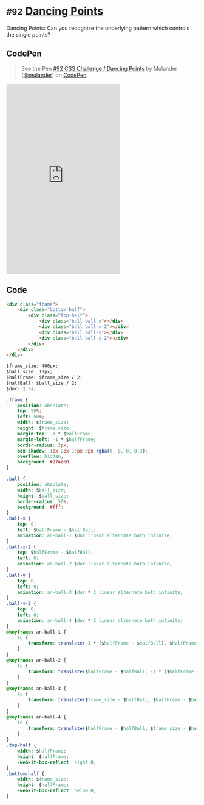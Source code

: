 
<Meta />

# `#92` [Dancing Points](https://100dayscss.com/days/92/)

Dancing Points: Can you recognize the underlying pattern which controls the single points?

## CodePen

> See the Pen [#92 CSS Challenge / Dancing Points](https://codepen.io/mulander/pen/eYbERKX)
by Mulander ([@mulander](https://codepen.io/mulander))
on [CodePen](https://codepen.io).

<iframe
  height="500"
  className="w-full my-10 bg-gray-200"
  scrolling="no"
  title="#92 CSS Challenge / Dancing Points"
  src="https://codepen.io/mulander/embed/eYbERKX?default-tab=html%2Cresult"
  frameBorder="no"
  loading="lazy"
  allowtransparency="true"
  allowFullScreen={true}
>

</iframe>

## Code

```html
<div class="frame">
	<div class="bottom-half">
		<div class="top-half">
			<div class="ball ball-x"></div>
			<div class="ball ball-x-2"></div>
			<div class="ball ball-y"></div>
			<div class="ball ball-y-2"></div>
		</div>
	</div>
</div>
```

```css
$frame_size: 400px;
$ball_size: 10px;
$halfFrame: $frame_size / 2;
$halfBall: $ball_size / 2;
$dur: 1.5s;

.frame {
	position: absolute;
	top: 50%;
	left: 50%;
	width: $frame_size;
	height: $frame_size;
	margin-top: -1 * $halfFrame;
	margin-left: -1 * $halfFrame;
	border-radius: 2px;
	box-shadow: 1px 2px 10px 0px rgba(0, 0, 0, 0.3);
	overflow: hidden;
	background: #27ae60;
}

.ball {
	position: absolute;
	width: $ball_size;
	height: $ball_size;
	border-radius: 50%;
	background: #fff;
}
.ball-x {
	top: 0;
	left: $halfFrame - $halfBall;
	animation: an-ball-1 $dur linear alternate both infinite;
}
.ball-x-2 {
	top: $halfFrame - $halfBall;
	left: 0;
	animation: an-ball-2 $dur linear alternate both infinite;
}
.ball-y {
	top: 0;
	left: 0;
	animation: an-ball-3 $dur * 2 linear alternate both infinite;
}
.ball-y-2 {
	top: 0;
	left: 0;
	animation: an-ball-4 $dur * 2 linear alternate both infinite;
}
@keyframes an-ball-1 {
	to {
		transform: translate(-1 * ($halfFrame - $halfBall), $halfFrame - $halfBall);
	}
}
@keyframes an-ball-2 {
	to {
		transform: translate($halfFrame - $halfBall, -1 * ($halfFrame - $halfBall));
	}
}
@keyframes an-ball-3 {
	to {
		transform: translate($frame_size - $halfBall, $halfFrame - $halfBall);
	}
}
@keyframes an-ball-4 {
	to {
		transform: translate($halfFrame - $halfBall, $frame_size - $halfBall);
	}
}
.top-half {
	width: $halfFrame;
	height: $halfFrame;
	-webkit-box-reflect: right 0;
}
.bottom-half {
	width: $frame_size;
	height: $halfFrame;
	-webkit-box-reflect: below 0;
}
```